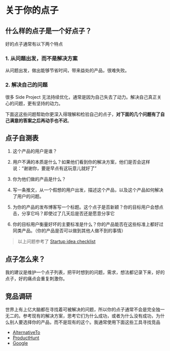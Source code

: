 # 关于你的点子

## 什么样的点子是一个好点子？

好的点子通常有以下两个特点

### 1. 从问题出发，而不是解决方案

从问题出发，做出能够节省时间，带来益处的产品，很难失败。

### 2. 解决自己的问题

很多 Side Project 无法持续优化，通常是因为自己失去了动力。解决自己真正关心的问题，更有坚持的动力。

下面这这些问题帮助你更深入得理解和检验自己的点子，**对下面的几个问题有了自己满意的答案之后再动手也不迟**。

## 点子自测表

1. 这个产品的用户是谁？

2. 用户不满的本质是什么？如果他们看到你的解决方案，他们是否会这样说：“谢谢你，要是早点有这玩意儿就好了”

3. 你为他们做的产品是什么？

4. 写一条推文，从一个假想的用户出发，描述这个产品，以及这个产品如何解决了用户的问题。

5. 为你的产品的发布博客写一个标题。这个点子是否新颖？你的目标用户会想点击，分享它吗？即使过了几天后是否还是愿意分享它

6. 你的目标用户衡量好坏的主要标准是什么？你的产品能否在这些标准上都好过同类产品。（你的产品是否可以做到其他人做不到的事情）

> 以上问题参考了 [Startup idea checklist](https://www.defmacro.org/2019/03/26/startup-checklist.html)

## 点子怎么来？

我的建议是维护一个点子列表，把平时想到的问题，需求，想法都记录下来，好的点子，好的痛点会重复刺激你。

## 竞品调研

世界上有上亿大脑都在寻找着可被解决的问题，所以你的点子通常不会是完全独一无二的。参考现有的解决方案，思考它们为什么成功，或者为什么没有成功，为什么别人要选择你的产品，而不是现有的这个。我通常使用下面这些工具寻找竞品

- [AlternativeTo](https://alternativeto.net/)
- [ProductHunt](https://www.producthunt.com/)
- [Google](https://google.com)

